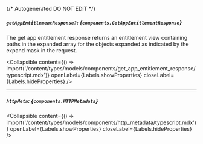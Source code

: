 {/* Autogenerated DO NOT EDIT  */}

##### `getAppEntitlementResponse?`: *{`components.GetAppEntitlementResponse`}*
The get app entitlement response returns an entitlement view containing paths in the expanded array for the objects expanded as indicated by the expand mask in the request.

<Collapsible content={() => import('/content/types/models/components/get_app_entitlement_response/typescript.mdx')} openLabel={Labels.showProperties} closeLabel={Labels.hideProperties} />


---
##### `httpMeta`: *{`components.HTTPMetadata`}*

<Collapsible content={() => import('/content/types/models/components/http_metadata/typescript.mdx')} openLabel={Labels.showProperties} closeLabel={Labels.hideProperties} />




